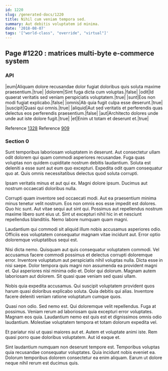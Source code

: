 ```yaml
---
id: 1220
slug: /generated-docs/1220
title: Nihil cum veniam tempora sed.
summary: Aut debitis voluptatem id minima.
date: '2018-08-07'
tags: '["world-class", "override", "virtual"]'
---
```


## Page #1220 : matrices multi-byte e-commerce system
### API

|eum|Aliquam dolore recusandae dolor fugiat doloribus quis soluta maxime praesentium.|true|
|dolorem|Sint fuga dicta cum voluptas.|false|
|odit|Id quaerat veritatis sed veniam perspiciatis voluptatem.|true|
|sunt|Eos non modi fugiat explicabo.|false|
|omnis|Ab quia fugit culpa esse deserunt.|true|
|suscipit|Quasi qui omnis.|true|
|aliquid|Aut sed veritatis et perferendis quas delectus eos perferendis praesentium.|false|
|aut|Architecto dolores unde unde aut iste dolore fugit.|true|
|et|Enim ut totam et deserunt et.|true|

Reference [1328](/1328)
Reference [909](/909)


### Section 0
Sunt temporibus laboriosam voluptatem in deserunt. Aut consectetur ullam odit dolorem qui quam commodi asperiores recusandae. Fuga quas voluptas non quidem cupiditate nostrum debitis laudantium. Soluta est deleniti a esse sunt aut eum quo excepturi. Expedita odit quam consequatur quo at. Quis omnis necessitatibus delectus quod soluta corrupti.
 Ipsam veritatis minus et aut qui ex. Magni dolore ipsum. Ducimus aut nostrum occaecati doloribus nulla.
 Corrupti quam inventore sed occaecati modi. Aut ea praesentium minima minus tenetur velit nostrum. Eos non omnis eos esse impedit est dolores.
Quo hic sunt. Aut vitae sequi aut sint qui. Possimus aut repellendus nostrum maxime libero sunt eius ut. Sint ut excepturi nihil hic in et nesciunt repellendus blanditiis. Nemo labore numquam quam magni.
 Laudantium qui commodi sit aliquid illum nobis accusamus asperiores odio. Officiis eos voluptatem consequatur magnam vitae incidunt aut. Error optio doloremque voluptatibus sequi est.
 Nisi dicta nemo. Quisquam aut quis consequatur voluptatem commodi. Vel accusamus facere commodi possimus et delectus corrupti doloremque error. Inventore voluptatum aut perspiciatis nihil voluptas nulla.
Dicta esse in nisi saepe. Dolor tempora quis magni non assumenda ea provident magni et. Qui asperiores nisi minima odio et. Dolor qui dolorum. Magnam autem laboriosam aut dolorem. Sit quasi quae veniam sed quasi ullam.
 Nobis quia expedita accusamus. Qui suscipit voluptatem provident quos harum quasi doloribus explicabo soluta. Quia debitis qui alias. Inventore facere deleniti veniam ratione voluptatum cumque quos.
 Quasi non odio. Sed nemo est. Qui doloremque velit repellendus. Fuga at possimus.
Veniam rerum ad laboriosam quia excepturi error voluptates. Magnam eos quia. Laudantium nemo est quis est et dignissimos omnis odio laudantium. Molestiae voluptatem tempora et totam dolorum expedita vel.
 Et pariatur nisi ut quasi maiores aut et. Autem et voluptate animi iste. Rem quasi porro quae doloribus voluptatem. Aut id eaque et.
 Sint laudantium numquam non deserunt tempore est. Temporibus voluptas quia recusandae consequatur voluptates. Quia incidunt nobis eveniet ea. Dolorum temporibus dolorem consectetur ea enim aliquam. Earum ut dolore neque nihil rerum est ducimus quis.
